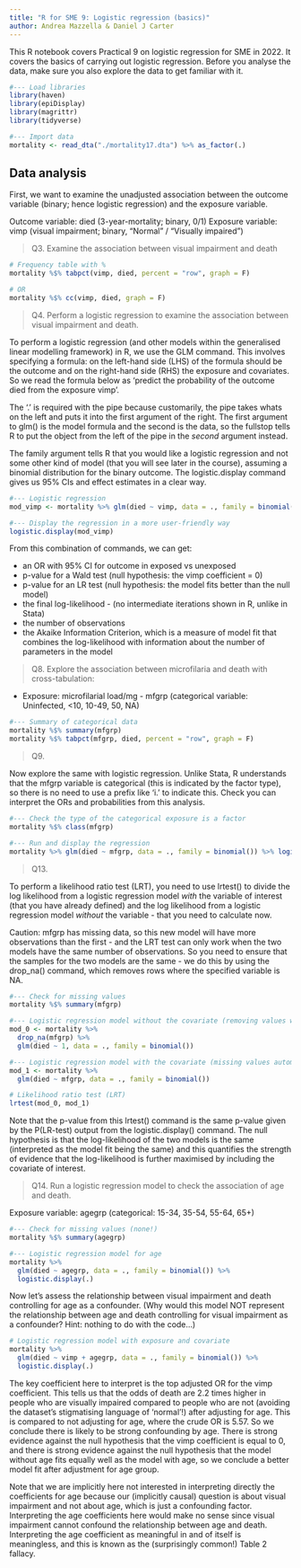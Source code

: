 ```yaml
---
title: "R for SME 9: Logistic regression (basics)"
author: Andrea Mazzella & Daniel J Carter
---
```


This R notebook covers Practical 9 on logistic regression for SME in 2022. It covers the basics of carrying out logistic regression. Before you analyse the data, make sure you also explore the data to get familiar with it.


```r
#--- Load libraries
library(haven)
library(epiDisplay)
library(magrittr)
library(tidyverse)

#--- Import data
mortality <- read_dta("./mortality17.dta") %>% as_factor(.)
```

## Data analysis

First, we want to examine the unadjusted association between the outcome variable (binary; hence logistic regression) and the exposure variable.

Outcome variable: died (3-year-mortality; binary, 0/1)
Exposure variable: vimp (visual impairment; binary, "Normal" / "Visually impaired")

> Q3. Examine the association between visual impairment and death

```r
# Frequency table with %
mortality %$% tabpct(vimp, died, percent = "row", graph = F)

# OR
mortality %$% cc(vimp, died, graph = F)
```

> Q4. Perform a logistic regression to examine the association between visual impairment and death.

To perform a logistic regression (and other models within the generalised linear modelling framework) in R, we use the GLM command. This involves specifying a formula: on the left-hand side (LHS) of the formula should be the outcome and on the right-hand side (RHS) the exposure and covariates. So we read the formula below as 'predict the probability of the outcome died from the exposure vimp'. 

The '.' is required with the pipe because customarily, the pipe takes whats on the left and puts it into the first argument of the right. The first argument to glm() is the model formula and the second is the data, so the fullstop tells R to put the object from the left of the pipe in the _second_ argument instead.

The family argument tells R that you would like a logistic regression and not some other kind of model (that you will see later in the course), assuming a binomial distribution for the binary outcome. The logistic.display command gives us 95% CIs and effect estimates in a clear way.


```r
#--- Logistic regression
mod_vimp <- mortality %>% glm(died ~ vimp, data = ., family = binomial())

#--- Display the regression in a more user-friendly way
logistic.display(mod_vimp)
```

From this combination of commands, we can get:

- an OR with 95% CI for outcome in exposed vs unexposed
- p-value for a Wald test (null hypothesis: the vimp coefficient = 0) 
- p-value for an LR test (null hypothesis: the model fits better than the null model)
- the final log-likelihood - (no intermediate iterations shown in R, unlike in Stata)
- the number of observations
- the Akaike Information Criterion, which is a measure of model fit that combines the log-likelihood with information about the number of parameters in the model

> Q8. Explore the association between microfilaria and death with cross-tabulation:

- Exposure: microfilarial load/mg - mfgrp (categorical variable: Uninfected, <10, 10-49, 50, NA)
```r
#--- Summary of categorical data
mortality %$% summary(mfgrp)
mortality %$% tabpct(mfgrp, died, percent = "row", graph = F)
```

>Q9.

Now explore the same with logistic regression. Unlike Stata, R understands that the mfgrp variable is categorical (this is indicated by the factor type), so there is no need to use a prefix like 'i.' to indicate this. Check you can interpret the ORs and probabilities from this analysis.

```r
#--- Check the type of the categorical exposure is a factor
mortality %$% class(mfgrp)

#--- Run and display the regression
mortality %>% glm(died ~ mfgrp, data = ., family = binomial()) %>% logistic.display(.)
```

> Q13.

To perform a likelihood ratio test (LRT), you need to use lrtest() to divide the log likelihood from a logistic regression model *with* the variable of interest (that you have already defined) and the log likelihood from a logistic regression model *without* the variable - that you need to calculate now.

Caution: mfgrp has missing data, so this new model will have more observations than the first - and the LRT test can only work when the two models have the same number of observations. So you need to ensure that the samples for the two models are the same - we do this by using the drop_na() command, which removes rows where the specified variable is NA. 

```r
#--- Check for missing values
mortality %$% summary(mfgrp)

#--- Logistic regression model without the covariate (removing values with missing mfgrp)
mod_0 <- mortality %>% 
  drop_na(mfgrp) %>% 
  glm(died ~ 1, data = ., family = binomial())

#--- Logistic regression model with the covariate (missing values automatically removed)
mod_1 <- mortality %>% 
  glm(died ~ mfgrp, data = ., family = binomial())

# Likelihood ratio test (LRT)
lrtest(mod_0, mod_1)
```

Note that the p-value from this lrtest() command is the same p-value given by the P(LR-test) output from the logistic.display() command. The null hypothesis is that the log-likelihood of the two models is the same (interpreted as the model fit being the same) and this quantifies the strength of evidence that the log-likelihood is further maximised by including the covariate of interest.

> Q14. Run a logistic regression model to check the association of age and death.

Exposure variable: agegrp (categorical: 15-34, 35-54, 55-64, 65+)

```r
#--- Check for missing values (none!)
mortality %$% summary(agegrp)

#--- Logistic regression model for age
mortality %>% 
  glm(died ~ agegrp, data = ., family = binomial()) %>% 
  logistic.display(.)
```

Now let's assess the relationship between visual impairment and death controlling for age as a confounder. (Why would this model NOT represent the relationship between age and death controlling for visual impairment as a confounder? Hint: nothing to do with the code...)

```r
# Logistic regression model with exposure and covariate
mortality %>%
  glm(died ~ vimp + agegrp, data = ., family = binomial()) %>% 
  logistic.display(.)
```
The key coefficient here to interpret is the top adjusted OR for the vimp coefficient. This tells us that the odds of death are 2.2 times higher in people who are visually impaired compared to people who are not (avoiding the dataset's stigmatising language of 'normal'!) after adjusting for age. This is compared to not adjusting for age, where the crude OR is 5.57. So we conclude there is likely to be strong confounding by age. There is strong evidence against the null hypothesis that the vimp coefficient is equal to 0, and there is strong evidence against the null hypothesis that the model without age fits equally well as the model with age, so we conclude a better model fit after adjustment for age group. 

Note that we are implicitly here not interested in interpreting directly the coefficients for age because our (implicitly causal) question is about visual impairment and not about age, which is just a confounding factor. Interpreting the age coefficients here would make no sense since visual impairment cannot confound the relationship between age and death. Interpreting the age coefficient as meaningful in and of itself is meaningless, and this is known as the (surprisingly common!) Table 2 fallacy.